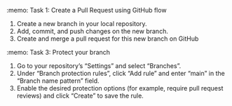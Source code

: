 :memo: Task 1: Create a Pull Request using GitHub flow

1.    Create a new branch in your local repository.
1.    Add, commit, and push changes on the new branch.
1.    Create and merge a pull request for this new branch on GitHub

:memo: Task 3: Protect your branch

1.    Go to your repository's "Settings" and select "Branches".
1.    Under "Branch protection rules", click "Add rule" and enter "main" in the "Branch name pattern" field.
1.    Enable the desired protection options (for example, require pull request reviews) and click "Create" to save the rule.